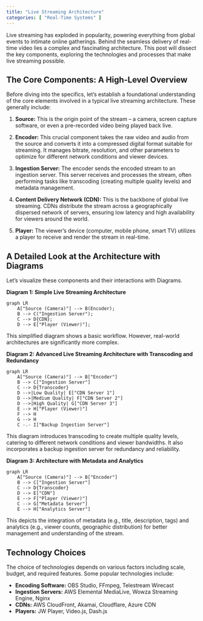 ```yaml
---
title: "Live Streaming Architecture"
categories: [ "Real-Time Systems" ]
---
```


Live streaming has exploded in popularity, powering everything from global events to intimate online gatherings. Behind the seamless delivery of real-time video lies a complex and fascinating architecture. This post will dissect the key components, exploring the technologies and processes that make live streaming possible.

## The Core Components: A High-Level Overview

Before diving into the specifics, let's establish a foundational understanding of the core elements involved in a typical live streaming architecture. These generally include:

1.  **Source:** This is the origin point of the stream – a camera, screen capture software, or even a pre-recorded video being played back live.

2.  **Encoder:** This crucial component takes the raw video and audio from the source and converts it into a compressed digital format suitable for streaming. It manages bitrate, resolution, and other parameters to optimize for different network conditions and viewer devices.

3.  **Ingestion Server:** The encoder sends the encoded stream to an ingestion server. This server receives and processes the stream, often performing tasks like transcoding (creating multiple quality levels) and metadata management.

4.  **Content Delivery Network (CDN):** This is the backbone of global live streaming. CDNs distribute the stream across a geographically dispersed network of servers, ensuring low latency and high availability for viewers around the world.

5.  **Player:** The viewer's device (computer, mobile phone, smart TV) utilizes a player to receive and render the stream in real-time.

## A Detailed Look at the Architecture with Diagrams

Let's visualize these components and their interactions with Diagrams.

**Diagram 1: Simple Live Streaming Architecture**

```mermaid
graph LR
    A["Source (Camera)"] --> B(Encoder);
    B --> C("Ingestion Server");
    C --> D{CDN};
    D --> E["Player (Viewer)"];
```

This simplified diagram shows a basic workflow. However, real-world architectures are significantly more complex.

**Diagram 2: Advanced Live Streaming Architecture with Transcoding and Redundancy**

```mermaid
graph LR
    A["Source (Camera)"] --> B["Encoder"]
    B --> C["Ingestion Server"]
    C --> D{Transcoder}
    D -->|Low Quality| E["CDN Server 1"]
    D -->|Medium Quality| F["CDN Server 2"]
    D -->|High Quality| G["CDN Server 3"]
    E --> H["Player (Viewer)"]
    F --> H
    G --> H
    C -.- I["Backup Ingestion Server"]
```

This diagram introduces transcoding to create multiple quality levels, catering to different network conditions and viewer bandwidths. It also incorporates a backup ingestion server for redundancy and reliability.

**Diagram 3: Architecture with Metadata and Analytics**

```mermaid
graph LR
    A["Source (Camera)"] --> B["Encoder"]
    B --> C["Ingestion Server"]
    C --> D{Transcoder}
    D --> E["CDN"]
    E --> F["Player (Viewer)"]
    C --> G["Metadata Server"]
    E --> H["Analytics Server"]
```

This depicts the integration of metadata (e.g., title, description, tags) and analytics (e.g., viewer counts, geographic distribution) for better management and understanding of the stream.

## Technology Choices

The choice of technologies depends on various factors including scale, budget, and required features. Some popular technologies include:

-   **Encoding Software:** OBS Studio, FFmpeg, Telestream Wirecast
-   **Ingestion Servers:** AWS Elemental MediaLive, Wowza Streaming Engine, Nginx
-   **CDNs:** AWS CloudFront, Akamai, Cloudflare, Azure CDN
-   **Players:** JW Player, Video.js, Dash.js
